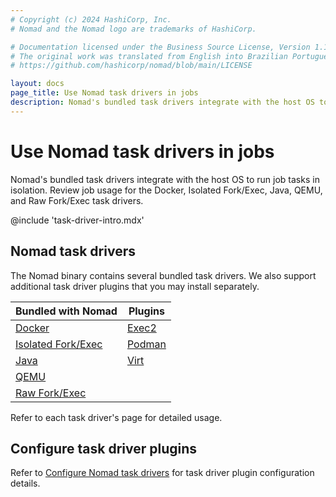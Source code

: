 ```yaml
---
# Copyright (c) 2024 HashiCorp, Inc.
# Nomad and the Nomad logo are trademarks of HashiCorp.

# Documentation licensed under the Business Source License, Version 1.1.
# The original work was translated from English into Brazilian Portuguese.
# https://github.com/hashicorp/nomad/blob/main/LICENSE

layout: docs
page_title: Use Nomad task drivers in jobs
description: Nomad's bundled task drivers integrate with the host OS to run job tasks in isolation. Review conceptual, installation, usage, and reference information for the Docker, Isolated Fork/Exec, Java, QEMU, and Raw Fork/Exec task drivers.
---
```


# Use Nomad task drivers in jobs

Nomad's bundled task drivers integrate with the host OS to run job tasks in
isolation. Review job usage for the Docker, Isolated
Fork/Exec, Java, QEMU, and Raw Fork/Exec task drivers.

@include 'task-driver-intro.mdx'

## Nomad task drivers

The Nomad binary contains several bundled task drivers. We also support
additional task driver plugins that you may install separately.

| Bundled with Nomad   | Plugins               |
|----------------------|-----------------------|
| [Docker]             | [Exec2]               |
| [Isolated Fork/Exec] | [Podman]              |
| [Java]               | [Virt]                |
| [QEMU]               |                       |
| [Raw Fork/Exec]      |                       |

Refer to each task driver's page for detailed usage.

## Configure task driver plugins

Refer to [Configure Nomad task drivers](/nomad/docs/deploy/task-driver) for task
driver plugin configuration details.

[Docker]: /nomad/docs/job-declare/task-driver/docker
[Exec2]: /nomad/plugins/drivers/exec2
[Isolated Fork/Exec]: /nomad/docs/job-declare/task-driver/exec
[Podman]: /nomad/plugins/drivers/podman
[Java]: /nomad/docs/job-declare/task-driver/java
[Virt]: /nomad/plugins/drivers/virt
[QEMU]: /nomad/docs/job-declare/task-driver/qemu
[Raw Fork/Exec]: /nomad/docs/job-declare/task-driver/raw_exec
